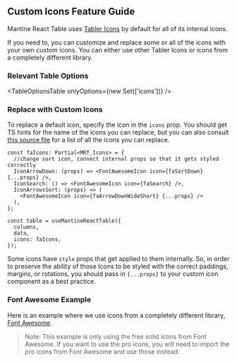 
<Head>
  <title>Custom Icons Feature Guide - Mantine React Table Open Docs</title>
  <meta
    name="description"
    content="How to use custom icons such as from Font Awesome in Mantine React Table"
  />
</Head>

## Custom Icons Feature Guide

Mantine React Table uses [Tabler Icons](https://tabler-icons.io/) by default for all of its internal icons.

If you need to, you can customize and replace some or all of the icons with your own custom icons. You can either use other Tabler Icons or icons from a completely different library.

### Relevant Table Options

<TableOptionsTable onlyOptions={new Set(['icons'])} />

### Replace with Custom Icons

To replace a default icon, specify the icon in the `icons` prop. You should get TS hints for the name of the icons you can replace, but you can also consult [this source file](https://github.com/KevinVandy/mantine-react-table-open/blob/v2/packages/mantine-react-table-open/src/icons.ts) for a list of all the icons you can replace.

```tsx
const faIcons: Partial<MRT_Icons> = {
  //change sort icon, connect internal props so that it gets styled correctly
  IconArrowDown: (props) => <FontAwesomeIcon icon={faSortDown} {...props} />,
  IconSearch: () => <FontAwesomeIcon icon={faSearch} />,
  IconArrowsSort: (props) => (
    <FontAwesomeIcon icon={faArrowDownWideShort} {...props} />
  ),
};

const table = useMantineReactTable({
  columns,
  data,
  icons: faIcons,
});
```

Some icons have `style` props that get applied to them internally. So, in order to preserve the ability of those Icons to be styled with the correct paddings, margins, or rotations, you should pass in `{...props}` to your custom icon component as a best practice.

### Font Awesome Example

Here is an example where we use icons from a completely different library, [Font Awesome](https://fontawesome.com/).

> Note: This example is only using the free solid icons from Font Awesome. If you want to use the pro icons, you will need to import the pro icons from Font Awesome and use those instead.

<Example />

